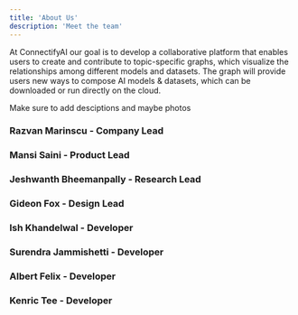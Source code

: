 ```yaml
---
title: 'About Us'
description: 'Meet the team'
---
```


At ConnectifyAI our goal is to develop a collaborative platform that enables users to create and contribute to topic-specific graphs, which visualize the relationships among different models and datasets. The graph will provide users new ways to compose AI models & datasets, which can be downloaded or run directly on the cloud.

Make sure to add desciptions and maybe photos
### Razvan Marinscu - Company Lead

### Mansi Saini - Product Lead

### Jeshwanth Bheemanpally - Research Lead

### Gideon Fox - Design Lead

### Ish Khandelwal - Developer

### Surendra Jammishetti - Developer

### Albert Felix - Developer

### Kenric Tee - Developer



